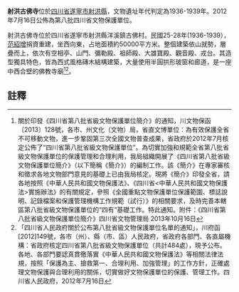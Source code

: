 {{msg:四川省文物保護單位
|名稱 = 射洪古佛寺
|編號 = 421
|圖片 = 
|級別 = S8
|分類 = 
|時代 = 1936-1939年
|地点 = [[四川省|四川省]][[遂寧市|遂寧市]][[射洪縣|射洪縣]]
|坐標 =
|登錄 = 2012年7月16日
}}
'''射洪古佛寺'''位於[[四川省|四川省]][[遂寧市|遂寧市]][[射洪縣|射洪縣]]，文物遺址年代判定為1936-1939年。2012年7月16日公佈為第八批四川省文物保護單位。

射洪古佛寺位於四川省遂寧市射洪縣洋溪鎮古佛村。民國25-28年(1936-1939），[[范紹增|范紹增]]捐資重建，坐西向東，占地面積約50000平方米。整個建築依山就勢，層疊而上，依次有空相亭、山門、彌勒殿、祖師殿、大雄寶殿、觀音殿、戎台。其造型獨具特色，皆為西式風格磚木結構建築，大量使用半圓拱形玻窗和廊道，是一座中西合壁的佛教寺廟<ref>關於印發《四川省第八批省級文物保護單位簡介》的通知，川文物保函〔2013〕128號，各市、州文化（文物）局，省直文博單位：為有效保護全省不可移動文物，進一步鞏固第三次全國文物普查成果，省政府於2012年7月核定公佈了“四川省第八批省級文物保護單位”。為切實加強和規範全省第八批省級文物保護單位的保護管理和合理利用，我局組織開展了《四川省第八批省級文物保護單位簡介》（以下簡稱《簡介》）的編制工作。該《簡介》在專家審核和徵求各地文物部門意見的基礎上已由我局核定。現將《簡介》印發全省，請各地按照《中華人民共和國文物保護法》、《四川省<中華人民共和國文物保護法>實施辦法》的有關規定，參照《全國重點文物保護單位保護範圍、標誌說明、記錄檔案和保護管理機構工作規範（試行）》的相關要求，及時完善本轄區第八批省級文物保護單位的“四有”基礎工作。特此通知。附件：《四川省第八批省級文物保護單位簡介》四川省文物管理局  2013年10月16日</ref><ref>  「四川省人民政府關於公布第八批省級文物保護單位名單的通知」，川府函[2012]149號，各市（州）、縣（市、區）人民政府，省政府各部門、各直屬機構：省政府核定四川省第八批省級文物保護單位（共計484處），現予公布。各地、各部門要認真貫徹落實《中華人民共和國文物保護法》等相關法律法規，按照「保護為主、搶救第一、合理利用、加強管理」的工作方針，正確處理文物保護與合理利用的關係，切實做好文物保護單位的保護、管理工作。四川省人民政府，2012年7月16日</ref>。
==註釋==
{{reflist}}
{{文物保護單位小作品}}